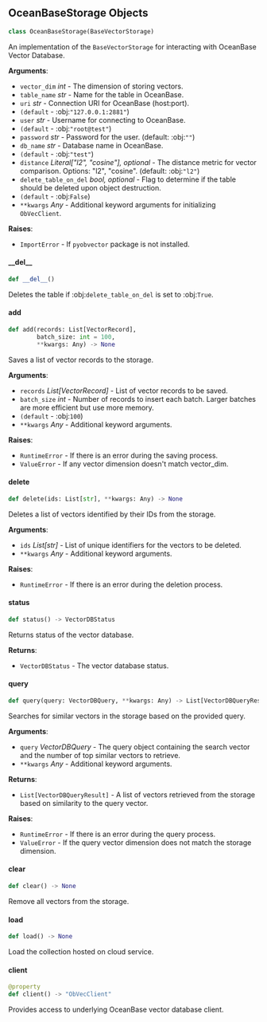 <a id="camel.storages.vectordb_storages.oceanbase"></a>

<a id="camel.storages.vectordb_storages.oceanbase.OceanBaseStorage"></a>

## OceanBaseStorage Objects

```python
class OceanBaseStorage(BaseVectorStorage)
```

An implementation of the `BaseVectorStorage` for interacting with
OceanBase Vector Database.

**Arguments**:

- `vector_dim` _int_ - The dimension of storing vectors.
- `table_name` _str_ - Name for the table in OceanBase.
- `uri` _str_ - Connection URI for OceanBase (host:port).
- `(default` - :obj:`"127.0.0.1:2881"`)
- `user` _str_ - Username for connecting to OceanBase.
- `(default` - :obj:`"root@test"`)
- `password` _str_ - Password for the user. (default: :obj:`""`)
- `db_name` _str_ - Database name in OceanBase.
- `(default` - :obj:`"test"`)
- `distance` _Literal["l2", "cosine"], optional_ - The distance metric for
  vector comparison. Options: "l2", "cosine". (default: :obj:`"l2"`)
- `delete_table_on_del` _bool, optional_ - Flag to determine if the
  table should be deleted upon object destruction.
- `(default` - :obj:`False`)
- `**kwargs` _Any_ - Additional keyword arguments for initializing
  `ObVecClient`.
  

**Raises**:

- `ImportError` - If `pyobvector` package is not installed.

<a id="camel.storages.vectordb_storages.oceanbase.OceanBaseStorage.__del__"></a>

#### \_\_del\_\_

```python
def __del__()
```

Deletes the table if :obj:`delete_table_on_del` is set to
:obj:`True`.

<a id="camel.storages.vectordb_storages.oceanbase.OceanBaseStorage.add"></a>

#### add

```python
def add(records: List[VectorRecord],
        batch_size: int = 100,
        **kwargs: Any) -> None
```

Saves a list of vector records to the storage.

**Arguments**:

- `records` _List[VectorRecord]_ - List of vector records to be saved.
- `batch_size` _int_ - Number of records to insert each batch.
  Larger batches are more efficient but use more memory.
- `(default` - :obj:`100`)
- `**kwargs` _Any_ - Additional keyword arguments.
  

**Raises**:

- `RuntimeError` - If there is an error during the saving process.
- `ValueError` - If any vector dimension doesn't match vector_dim.

<a id="camel.storages.vectordb_storages.oceanbase.OceanBaseStorage.delete"></a>

#### delete

```python
def delete(ids: List[str], **kwargs: Any) -> None
```

Deletes a list of vectors identified by their IDs from the storage.

**Arguments**:

- `ids` _List[str]_ - List of unique identifiers for the vectors to
  be deleted.
- `**kwargs` _Any_ - Additional keyword arguments.
  

**Raises**:

- `RuntimeError` - If there is an error during the deletion process.

<a id="camel.storages.vectordb_storages.oceanbase.OceanBaseStorage.status"></a>

#### status

```python
def status() -> VectorDBStatus
```

Returns status of the vector database.

**Returns**:

- `VectorDBStatus` - The vector database status.

<a id="camel.storages.vectordb_storages.oceanbase.OceanBaseStorage.query"></a>

#### query

```python
def query(query: VectorDBQuery, **kwargs: Any) -> List[VectorDBQueryResult]
```

Searches for similar vectors in the storage based on the
provided query.

**Arguments**:

- `query` _VectorDBQuery_ - The query object containing the search
  vector and the number of top similar vectors to retrieve.
- `**kwargs` _Any_ - Additional keyword arguments.
  

**Returns**:

- `List[VectorDBQueryResult]` - A list of vectors retrieved from the
  storage based on similarity to the query vector.
  

**Raises**:

- `RuntimeError` - If there is an error during the query process.
- `ValueError` - If the query vector dimension does not match the
  storage dimension.

<a id="camel.storages.vectordb_storages.oceanbase.OceanBaseStorage.clear"></a>

#### clear

```python
def clear() -> None
```

Remove all vectors from the storage.

<a id="camel.storages.vectordb_storages.oceanbase.OceanBaseStorage.load"></a>

#### load

```python
def load() -> None
```

Load the collection hosted on cloud service.

<a id="camel.storages.vectordb_storages.oceanbase.OceanBaseStorage.client"></a>

#### client

```python
@property
def client() -> "ObVecClient"
```

Provides access to underlying OceanBase vector database client.


